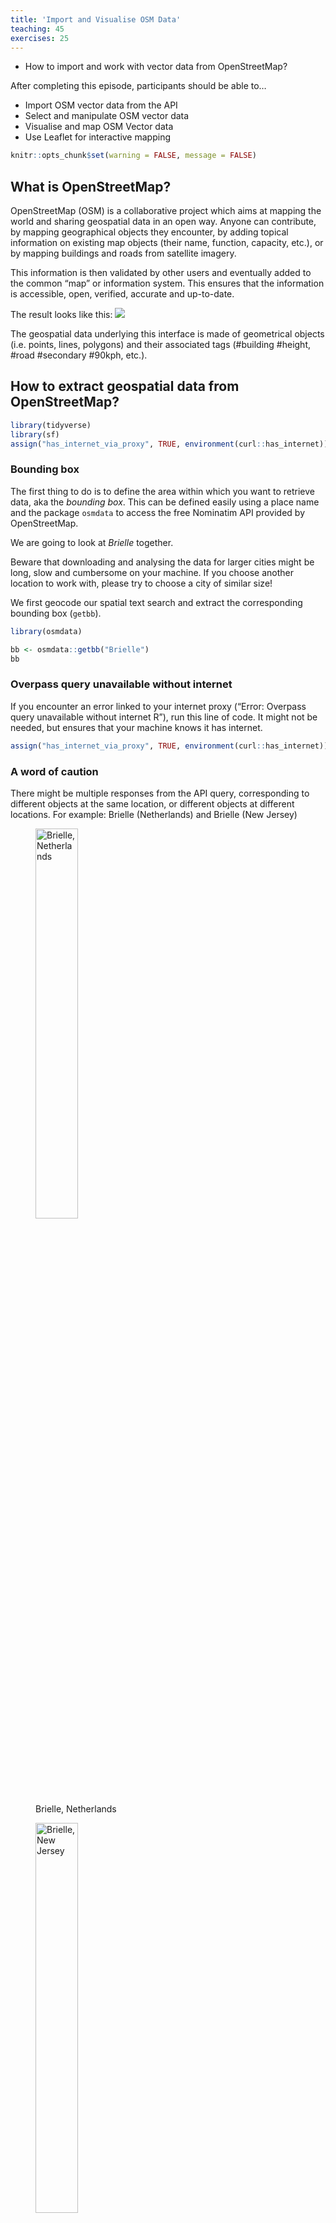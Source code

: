 ```yaml
---
title: 'Import and Visualise OSM Data'
teaching: 45
exercises: 25
---
```


:::::::::::::::::::::::::::::::::::::: questions 

- How to import and work with vector data from OpenStreetMap?

::::::::::::::::::::::::::::::::::::::::::::::::

::::::::::::::::::::::::::::::::::::: objectives

After completing this episode, participants should be able to…

- Import OSM vector data from the API
- Select and manipulate OSM vector data
- Visualise and map OSM Vector data
- Use Leaflet for interactive mapping

::::::::::::::::::::::::::::::::::::::::::::::::

```r
knitr::opts_chunk$set(warning = FALSE, message = FALSE)
```

## What is OpenStreetMap?

OpenStreetMap (OSM) is a collaborative project which aims at mapping the world and sharing geospatial data in an open way. Anyone can contribute, by mapping geographical objects they encounter, by adding topical information on existing map objects (their name, function, capacity, etc.), or by mapping buildings and roads from satellite imagery.

This information is then validated by other users and eventually added to the common "map" or information system. This ensures that the information is accessible, open, verified, accurate and up-to-date.

The result looks like this:
![](fig/OSM1.png)

The geospatial data underlying this interface is made of geometrical objects (i.e. points, lines, polygons) and their associated tags (#building #height, #road #secondary #90kph, etc.).

## How to extract geospatial data from OpenStreetMap?

```r
library(tidyverse)
library(sf)
assign("has_internet_via_proxy", TRUE, environment(curl::has_internet))
```


### Bounding box

The first thing to do is to define the area within which you want to retrieve data, aka the *bounding box*. This can be defined easily using a place name and the package `osmdata` to access the free Nominatim API provided by OpenStreetMap. 

We are going to look at *Brielle* together. 

::::::::::::::::::::::::::::::::::::: callout

Beware that downloading and analysing the data for larger cities might be long, slow and cumbersome on your machine. If you choose another location to work with, please try to choose a city of similar size!

::::::::::::::::::::::::::::::::::::::::::::::::

We first geocode our spatial text search and extract the corresponding bounding box (`getbb`).

```r
library(osmdata)

bb <- osmdata::getbb("Brielle")
bb
```

::::::::::::::::::::::::::::::::::::: callout

### Overpass query unavailable without internet

If you encounter an error linked to your internet proxy ("Error: Overpass query unavailable without internet R"), run this line of code. It might not be needed, but ensures that your machine knows it has internet.

```r
assign("has_internet_via_proxy", TRUE, environment(curl::has_internet))
```

::::::::::::::::::::::::::::::::::::::::::::::::


### A word of caution

There might be multiple responses from the API query, corresponding to different objects at the same location, or different objects at different locations.
For example: Brielle (Netherlands) and Brielle (New Jersey)

![Brielle, Netherlands](fig/Brielle_NL.jpeg){width=40%}

![Brielle, New Jersey](fig/Brielle_NJ.jpeg "Brielle, New Jersey"){width=40%}

By default, `getbb()` from the `osmdata` package returns the first item. This means that regardless of the number of returned locations with the given name, the function will return a bounding box and it might be that we are not looking for the first item. We should therefore try to be as unambiguous as possible by adding a country code or district name.

```r
bb <- getbb("Brielle, NL")
bb
```



:::::::::::::::::::::::::::::::::::::::::::::::::::::::::::::::::::: instructor

If this does not work for some reason, the `nominatim_polygon` can be found in the data folder: "episodes/data/boundingboxBrielle.shp".

::::::::::::::::::::::::::::::::::::::::::::::::::::::::::::::::::::::::::::::::



## Extracting features

A [feature](https://wiki.openstreetmap.org/wiki/Map_features) in the OSM language is a category or tag of a geospatial object. Features are described by general keys (e.g. "building", "boundary", "landuse", "highway"), themselves decomposed into sub-categories (values) such as "farm", "hotel" or "house" for `buildings`, "motorway", "secondary" and "residential" for `highway`. This determines how they are represented on the map.


### Searching documentation

Let's say we want to download data from OpenStreetMap and we know there is a package for it named `osmdata`, but we don't know which function to use and what arguments are needed. Where should we start?

Let's check the documentation [online](https://docs.ropensci.org/osmdata/):

![The OSMdata Documentation page](fig/osmdata.png){width=80%}

It appears that there is a function to extract features, using the Overpass API. This function is `opq()` (for OverPassQuery) which, in combination with `add_osm_feature()`, seems to do the job. However, it might not be crystal clear how to apply it to our case. Let's click on the function name in the documentation to find out more.

![The Overpass Query Documentation page](fig/opq.png){width=80%}



On this page we can read about the arguments needed for each function: a bounding box for `opq()` and some `key` and `value` for `add_osm_feature()`. Thanks to the examples provided, we can assume that these keys and values correspond to different levels of tags from the OSM classification. In our case, we will keep it at the first level of classification, with "buildings" as `key`, and no value. We also see from the examples that another function is needed when working with the `sf` package: `osmdata_sf()`. This ensures that the type of object is suited for `sf`. With these tips and examples, we can write our feature extraction function as follows:


```r
x <- opq(bbox = bb) |>
  add_osm_feature(key = "building") |>
  osmdata_sf()
```



### Structure of objects

What is this `x` object made of? It is a data frame of all the buildings contained in the bounding box, which gives us their OSM id, their geometry and a range of attributes, such as their name, building material, building date, etc. The completion level of this data frame depends on user contributions and open resources. Here, for instance, the national [BAG](https://data.overheid.nl/dataset/10491-bag) dataset was used and it is quite complete, but that is different in other countries.



```r
str(x$osm_polygons)
```



## Mapping 


Let's map the building age of post-1900 Brielle buildings.


### Projections

First, we are going to select the polygons and reproject them with the Amersfoort/RD New projection, suited for maps centred on the Netherlands. This code for this projection is: 28992.

```r
buildings <- x$osm_polygons |>
  st_transform(crs = 28992)
```

:::::::::::::::::::::::::::::::::::::::::::::::::::::::::::::::::::: instructor

If this does not work for some reason, the `buildings` can be found in the data folder: "episodes/data/dataBrielle.shp".

::::::::::::::::::::::::::::::::::::::::::::::::::::::::::::::::::::::::::::::::



### Visualisation

Then we create a new variable using the threshold at 1900. Every date before 1900 will be recoded as `1900`, so that buildings older than 1900 will be represented with the same shade.

Then we use the `ggplot()` function to visualise the buildings by age. The specific function to represent information as a map is `geom_sf()`. The rest works like other graphs and visualisation, with `aes()` for the aesthetics.

```r
start_date <- as.numeric(buildings$start_date)
buildings$build_date <- if_else(start_date < 1900, 1900, start_date)

ggplot(data = buildings) +
  geom_sf(aes(fill = build_date, colour = build_date)) +
  scale_fill_viridis_c(option = "viridis") +
  scale_colour_viridis_c(option = "viridis") +
  coord_sf(datum = st_crs(28992))
```

So this reveals the historical centre of Brielle (or the city you chose) and the various urban extensions through time.
Anything odd? What? Around the centre? Why these limits / isolated points?


## Replicability

We have produced a proof a concept on Brielle, but can we factorise our work to be replicable with other small fortified cities? You can use any of the following cities: *Naarden*, *Geertruidenberg*, *Gorinchem*, *Enkhuizen* or *Dokkum*.

We might replace the name in the first line and run everything again. Or we can create a function.
```r
extract_buildings <- function(cityname, year = 1900) {
  bb <- getbb(cityname)

  x <- opq(bbox = bb) |>
    add_osm_feature(key = "building") |>
    osmdata_sf()

  buildings <- x$osm_polygons |>
    st_transform(crs = 28992)

  start_date <- as.numeric(buildings$start_date)

  buildings$build_date <- if_else(start_date < year, year, start_date)
  ggplot(data = buildings) +
    geom_sf(aes(fill = build_date, colour = build_date)) +
    scale_fill_viridis_c(option = "viridis") +
    scale_colour_viridis_c(option = "viridis") +
    ggtitle(paste0("Old buildings in ", cityname)) +
    coord_sf(datum = st_crs(28992))
}

# test on Brielle
extract_buildings("Brielle, NL")

# test on Naarden
extract_buildings("Naarden, NL")
```

::::::::::::::::::::::::::::::::::::: challenge 

## Challenge: import an interactive basemap layer under the buildings with 'Leaflet' (20min)

Leaflet is a ["open-source JavaScript library for mobile-friendly interactive maps"](https://leafletjs.com/). Within R, the `leaflet` package allows you to build such interactive maps. As with `ggplot2`, you build a map with a collection of layers. In this case, you will have the leaflet basemap, some tiles, and shapes on top (such as markers, polygons, etc.). 

- Check out the [leaflet package documentation](https://rstudio.github.io/leaflet/) and [GDCU cheatsheet](https://github.com/ClementineCttn/r-geospatial-urban/blob/main/instructors/cheatsheet/GDCU_cheatsheet.pdf).
- Plot a basemap in Leaflet and try different tiles in the [basemap documentation](https://rstudio.github.io/leaflet/basemaps.html)
- Transform the buildings into WGS84 projection and add them to the basemap layer with the `addPolygons()` function.
- Have the `fillColor` of these polygons represent the `build_date` variable. See the [choropleth documentation](https://rstudio.github.io/leaflet/choropleths.html) and [GDCU cheatsheet](https://github.com/ClementineCttn/r-geospatial-urban/blob/main/instructors/cheatsheet/GDCU_cheatsheet.pdf) for how use to use fill colors in polygons. Tip: use the examples given in the documentation and replace the variable names where needed.

:::::::::::::::::::::::: solution 

## One solution
 
```r
# install.packages("leaflet")
library(leaflet)


buildings2 <- buildings |>
  st_transform(crs = 4326)

# leaflet(buildings2) |>
#  addTiles() |>
#   addPolygons(fillColor = ~colorQuantile("YlGnBu", -build_date)(-build_date))

# For a better visual rendering, try:

leaflet(buildings2) |>
  addProviderTiles(providers$CartoDB.Positron) |>
  addPolygons(
    color = "#444444", weight = 0.1, smoothFactor = 0.5,
    opacity = 0.2, fillOpacity = 0.8,
    fillColor = ~ colorQuantile("YlGnBu", -build_date)(-build_date),
    highlightOptions = highlightOptions(
      color = "white", weight = 2,
      bringToFront = TRUE
    )
  )
```


:::::::::::::::::::::::::::::::::

::::::::::::::::::::::::::::::::::::: 

::::::::::::::::::::::::::::::::::::: keypoints 

- Use the `Nominatim` and `Overpass` APIs within R
- Use the `osmdata` package to retrieve geospatial data
- Select features and attributes among OSM tags
- Use the `ggplot`, `sf` and `leaflet` packages to map data

::::::::::::::::::::::::::::::::::::::::::::::::

